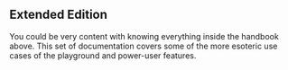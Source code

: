 ## Extended Edition

You could be very content with knowing everything inside the handbook above. This set of documentation covers some of the more esoteric use cases of the playground and power-user features.
